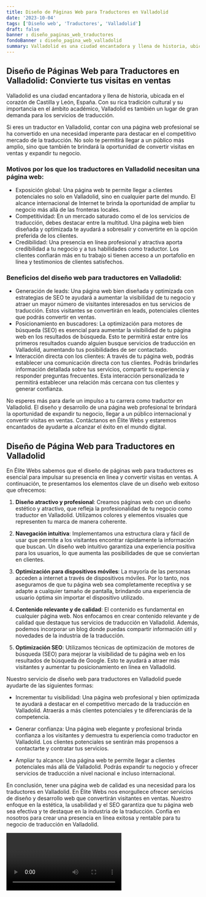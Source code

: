 ```yaml
---
title: Diseño de Páginas Web para Traductores en Valladolid
date: '2023-10-04'
tags: ['Diseño web', 'Traductores', 'Valladolid']
draft: false
banner : diseño_paginas_web_traductores
fondoBanner : diseño_pagina_web_valladolid
summary: Valladolid es una ciudad encantadora y llena de historia, ubicada en el corazón de Castilla y León, España. Con su rica tradición cultural y su importancia en el ámbito académico, Valladolid es también un lugar de gran demanda para los servicios de traducción.
---
```


## Diseño de Páginas Web para Traductores en Valladolid: Convierte tus visitas en ventas

Valladolid es una ciudad encantadora y llena de historia, ubicada en el corazón de Castilla y León, España. Con su rica tradición cultural y su importancia en el ámbito académico, Valladolid es también un lugar de gran demanda para los servicios de traducción.

Si eres un traductor en Valladolid, contar con una página web profesional se ha convertido en una necesidad imperante para destacar en el competitivo mercado de la traducción. No solo te permitirá llegar a un público más amplio, sino que también te brindará la oportunidad de convertir visitas en ventas y expandir tu negocio.

### Motivos por los que los traductores en Valladolid necesitan una página web:
- Exposición global: Una página web te permite llegar a clientes potenciales no solo en Valladolid, sino en cualquier parte del mundo. El alcance internacional de Internet te brinda la oportunidad de ampliar tu negocio más allá de las fronteras locales.
- Competitividad: En un mercado saturado como el de los servicios de traducción, debes destacar entre la multitud. Una página web bien diseñada y optimizada te ayudará a sobresalir y convertirte en la opción preferida de los clientes.
- Credibilidad: Una presencia en línea profesional y atractiva aporta credibilidad a tu negocio y a tus habilidades como traductor. Los clientes confiarán más en tu trabajo si tienen acceso a un portafolio en línea y testimonios de clientes satisfechos.

### Beneficios del diseño web para traductores en Valladolid:
- Generación de leads: Una página web bien diseñada y optimizada con estrategias de SEO te ayudará a aumentar la visibilidad de tu negocio y atraer un mayor número de visitantes interesados en tus servicios de traducción. Estos visitantes se convertirán en leads, potenciales clientes que podrás convertir en ventas.
- Posicionamiento en buscadores: La optimización para motores de búsqueda (SEO) es esencial para aumentar la visibilidad de tu página web en los resultados de búsqueda. Esto te permitirá estar entre los primeros resultados cuando alguien busque servicios de traducción en Valladolid, aumentando tus posibilidades de ser contactado.
- Interacción directa con los clientes: A través de tu página web, podrás establecer una comunicación directa con tus clientes. Podrás brindarles información detallada sobre tus servicios, compartir tu experiencia y responder preguntas frecuentes. Esta interacción personalizada te permitirá establecer una relación más cercana con tus clientes y generar confianza.

No esperes más para darle un impulso a tu carrera como traductor en Valladolid. El diseño y desarrollo de una página web profesional te brindará la oportunidad de expandir tu negocio, llegar a un público internacional y convertir visitas en ventas. Contáctanos en Élite Webs y estaremos encantados de ayudarte a alcanzar el éxito en el mundo digital.

<GifSeo />

<Cta />

## Diseño de Página Web para Traductores en Valladolid

En Élite Webs sabemos que el diseño de páginas web para traductores es esencial para impulsar su presencia en línea y convertir visitas en ventas. A continuación, te presentamos los elementos clave de un diseño web exitoso que ofrecemos:

1. **Diseño atractivo y profesional**: Creamos páginas web con un diseño estético y atractivo, que refleja la profesionalidad de tu negocio como traductor en Valladolid. Utilizamos colores y elementos visuales que representen tu marca de manera coherente.

2. **Navegación intuitiva**: Implementamos una estructura clara y fácil de usar que permite a los visitantes encontrar rápidamente la información que buscan. Un diseño web intuitivo garantiza una experiencia positiva para los usuarios, lo que aumenta las posibilidades de que se conviertan en clientes.

3. **Optimización para dispositivos móviles**: La mayoría de las personas acceden a internet a través de dispositivos móviles. Por lo tanto, nos aseguramos de que tu página web sea completamente receptiva y se adapte a cualquier tamaño de pantalla, brindando una experiencia de usuario óptima sin importar el dispositivo utilizado.

4. **Contenido relevante y de calidad**: El contenido es fundamental en cualquier página web. Nos enfocamos en crear contenido relevante y de calidad que destaque tus servicios de traducción en Valladolid. Además, podemos incorporar un blog donde puedas compartir información útil y novedades de la industria de la traducción.

5. **Optimización SEO**: Utilizamos técnicas de optimización de motores de búsqueda (SEO) para mejorar la visibilidad de tu página web en los resultados de búsqueda de Google. Esto te ayudará a atraer más visitantes y aumentar tu posicionamiento en línea en Valladolid.

Nuestro servicio de diseño web para traductores en Valladolid puede ayudarte de las siguientes formas:

- Incrementar tu visibilidad: Una página web profesional y bien optimizada te ayudará a destacar en el competitivo mercado de la traducción en Valladolid. Atraerás a más clientes potenciales y te diferenciarás de la competencia.

- Generar confianza: Una página web elegante y profesional brinda confianza a los visitantes y demuestra tu experiencia como traductor en Valladolid. Los clientes potenciales se sentirán más propensos a contactarte y contratar tus servicios.

- Ampliar tu alcance: Una página web te permite llegar a clientes potenciales más allá de Valladolid. Podrás expandir tu negocio y ofrecer servicios de traducción a nivel nacional e incluso internacional.

En conclusión, tener una página web de calidad es una necesidad para los traductores en Valladolid. En Élite Webs nos enorgullece ofrecer servicios de diseño y desarrollo web que convertirán visitantes en ventas. Nuestro enfoque en la estética, la usabilidad y el SEO garantiza que tu página web sea efectiva y te destaque en la industria de la traducción. Confía en nosotros para crear una presencia en línea exitosa y rentable para tu negocio de traducción en Valladolid.

<Video />

<CtaBot job='Traductores' city='Valladolid'/>

<Gmaps query='Valladolid+españa+maps' />